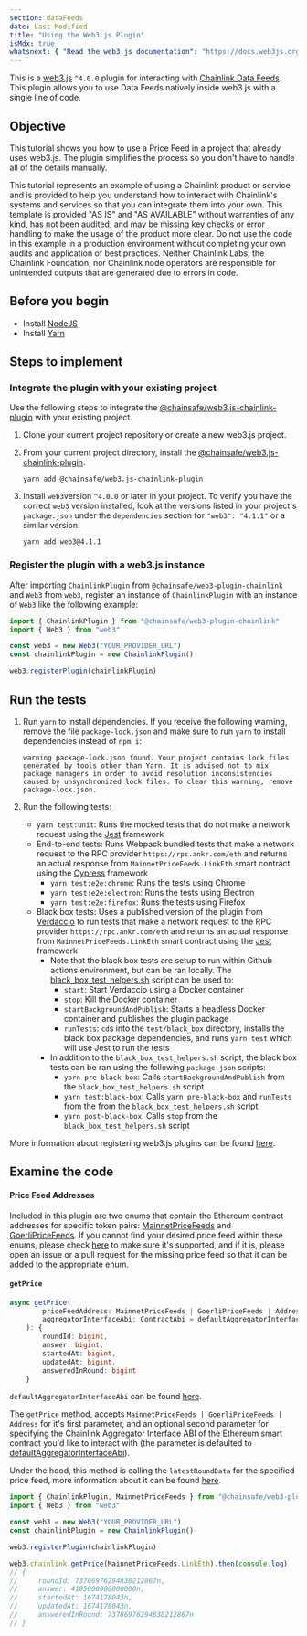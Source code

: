 ```yaml
---
section: dataFeeds
date: Last Modified
title: "Using the Web3.js Plugin"
isMdx: true
whatsnext: { "Read the web3.js documentation": "https://docs.web3js.org/" }
---
```



This is a [web3.js](https://github.com/web3/web3.js) `^4.0.0` plugin for interacting with [Chainlink Data Feeds](https://docs.chain.link/data-feeds). This plugin allows you to use Data Feeds natively inside web3.js with a single line of code.

## Objective

This tutorial shows you how to use a Price Feed in a project that already uses web3.js. The plugin simplifies the process so you don't have to handle all of the details manually.

<Aside type="caution" title="Disclaimer">
  This tutorial represents an example of using a Chainlink product or service and is provided to help you understand how
  to interact with Chainlink's systems and services so that you can integrate them into your own. This template is
  provided "AS IS" and "AS AVAILABLE" without warranties of any kind, has not been audited, and may be missing key
  checks or error handling to make the usage of the product more clear. Do not use the code in this example in a
  production environment without completing your own audits and application of best practices. Neither Chainlink Labs,
  the Chainlink Foundation, nor Chainlink node operators are responsible for unintended outputs that are generated due
  to errors in code.
</Aside>

## Before you begin

- Install [NodeJS](https://nodejs.org/)
- Install [Yarn](https://yarnpkg.com/)

## Steps to implement

### Integrate the plugin with your existing project

Use the following steps to integrate the [@chainsafe/web3.js-chainlink-plugin](https://www.npmjs.com/package/@chainsafe/web3.js-chainlink-plugin) with your existing project.

1. Clone your current project repository or create a new web3.js project.

1. From your current project directory, install the [@chainsafe/web3.js-chainlink-plugin](https://www.npmjs.com/package/@chainsafe/web3.js-chainlink-plugin).

   ```shell
   yarn add @chainsafe/web3.js-chainlink-plugin
   ```

1. Install `web3`version `^4.0.0` or later in your project. To verify you have the correct `web3` version installed, look at the versions listed in your project's `package.json` under the `dependencies` section for `"web3": "4.1.1"` or a similar version.

   ```shell
   yarn add web3@4.1.1
   ```

### Register the plugin with a web3.js instance

After importing `ChainlinkPlugin` from `@chainsafe/web3-plugin-chainlink` and `Web3` from `web3`, register an instance of `ChainlinkPlugin` with an instance of `Web3` like the following example:

```typescript
import { ChainlinkPlugin } from "@chainsafe/web3-plugin-chainlink"
import { Web3 } from "web3"

const web3 = new Web3("YOUR_PROVIDER_URL")
const chainlinkPlugin = new ChainlinkPlugin()

web3.registerPlugin(chainlinkPlugin)
```

## Run the tests

1. Run `yarn` to install dependencies. If you receive the following warning, remove the file `package-lock.json` and make sure to run `yarn` to install dependencies instead of `npm i`:

   ```shell
   warning package-lock.json found. Your project contains lock files generated by tools other than Yarn. It is advised not to mix package managers in order to avoid resolution inconsistencies caused by unsynchronized lock files. To clear this warning, remove package-lock.json.
   ```

1. Run the following tests:
   - `yarn test:unit`: Runs the mocked tests that do not make a network request using the [Jest](https://jestjs.io/) framework
   - End-to-end tests: Runs Webpack bundled tests that make a network request to the RPC provider `https://rpc.ankr.com/eth` and returns an actual response from `MainnetPriceFeeds.LinkEth` smart contract using the [Cypress](https://www.cypress.io/) framework
     - `yarn test:e2e:chrome`: Runs the tests using Chrome
     - `yarn test:e2e:electron`: Runs the tests using Electron
     - `yarn test:e2e:firefox`: Runs the tests using Firefox
   - Black box tests: Uses a published version of the plugin from [Verdaccio](https://verdaccio.org/) to run tests that make a network request to the RPC provider `https://rpc.ankr.com/eth` and returns an actual response from `MainnetPriceFeeds.LinkEth` smart contract using the [Jest](https://jestjs.io/) framework
     - Note that the black box tests are setup to run within Github actions environment, but can be ran locally. The [black_box_test_helpers.sh](https://github.com/ChainSafe/web3.js-plugin-chainlink/blob/master/scripts/black_box_test_helpers.sh) script can be used to:
       - `start`: Start Verdaccio using a Docker container
       - `stop`: Kill the Docker container
       - `startBackgroundAndPublish`: Starts a headless Docker container and publishes the plugin package
       - `runTests`: `cd`s into the `test/black_box` directory, installs the black box package dependencies, and runs `yarn test` which will use Jest to run the tests
     - In addition to the `black_box_test_helpers.sh` script, the black box tests can be ran using the following `package.json` scripts:
       - `yarn pre-black-box`: Calls `startBackgroundAndPublish` from the `black_box_test_helpers.sh` script
       - `yarn test:black-box`: Calls `yarn pre-black-box` and `runTests` from the from the `black_box_test_helpers.sh` script
       - `yarn post-black-box`: Calls `stop` from the `black_box_test_helpers.sh` script

More information about registering web3.js plugins can be found [here](https://docs.web3js.org/docs/guides/web3_plugin_guide/plugin_users#registering-the-plugin).

## Examine the code

#### Price Feed Addresses

Included in this plugin are two enums that contain the Ethereum contract addresses for specific token pairs: [MainnetPriceFeeds](https://github.com/ChainSafe/web3.js-plugin-chainlink/blob/b688d4aede593e4faf2668e565caf4882c88abc9/src/types.ts#L11) and [GoerliPriceFeeds](https://github.com/ChainSafe/web3.js-plugin-chainlink/blob/b688d4aede593e4faf2668e565caf4882c88abc9/src/types.ts#L250). If you cannot find your desired price feed within these enums, please check [here](https://docs.chain.link/docs/data-feeds/price-feeds/addresses) to make sure it's supported, and if it is, please open an issue or a pull request for the missing price feed so that it can be added to the appropriate enum.

#### `getPrice`

```typescript
async getPrice(
		priceFeedAddress: MainnetPriceFeeds | GoerliPriceFeeds | Address,
		aggregatorInterfaceAbi: ContractAbi = defaultAggregatorInterfaceAbi,
	): {
        roundId: bigint,
        answer: bigint,
        startedAt: bigint,
        updatedAt: bigint,
        answeredInRound: bigint
    }
```

`defaultAggregatorInterfaceAbi` can be found [here](https://github.com/ChainSafe/web3.js-plugin-chainlink/blob/master/src/aggregator_v3_interface_abi.ts).

The `getPrice` method, accepts `MainnetPriceFeeds | GoerliPriceFeeds | Address` for it's first parameter, and an optional second parameter for specifying the Chainlink Aggregator Interface ABI of the Ethereum smart contract you'd like to interact with (the parameter is defaulted to [defaultAggregatorInterfaceAbi](https://github.com/ChainSafe/web3.js-plugin-chainlink/blob/master/src/aggregator_v3_interface_abi.ts)).

Under the hood, this method is calling the `latestRoundData` for the specified price feed, more information about it can be found [here](https://docs.chain.link/data-feeds/price-feeds/api-reference#latestrounddata).

```typescript
import { ChainlinkPlugin, MainnetPriceFeeds } from "@chainsafe/web3-plugin-chainlink"
import { Web3 } from "web3"

const web3 = new Web3("YOUR_PROVIDER_URL")
const chainlinkPlugin = new ChainlinkPlugin()

web3.registerPlugin(chainlinkPlugin)

web3.chainlink.getPrice(MainnetPriceFeeds.LinkEth).then(console.log)
// {
//     roundId: 73786976294838212867n,
//     answer: 4185000000000000n,
//     startedAt: 1674178043n,
//     updatedAt: 1674178043n,
//     answeredInRound: 73786976294838212867n
// }
```
